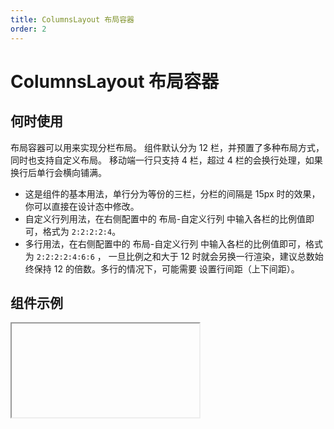 ```yaml
---
title: ColumnsLayout 布局容器
order: 2
---
```


# ColumnsLayout 布局容器

## 何时使用

布局容器可以用来实现分栏布局。 组件默认分为 12 栏，并预置了多种布局方式，同时也支持自定义布局。 移动端一行只支持 4 栏，超过 4 栏的会换行处理，如果换行后单行会横向铺满。

- 这是组件的基本用法，单行分为等份的三栏，分栏的间隔是 15px 时的效果，你可以直接在设计态中修改。
- 自定义行列用法，在右侧配置中的 布局-自定义行列 中输入各栏的比例值即可，格式为 `2:2:2:2:4`。
- 多行用法，在右侧配置中的 布局-自定义行列 中输入各栏的比例值即可，格式为 `2:2:2:2:4:6:6` ，
  一旦比例之和大于 12 时就会另换一行渲染，建议总数始终保持 12 的倍数。多行的情况下，可能需要
  设置行间距（上下间距）。

## 组件示例


<Iframe url="https://www.aliwork.com/developer/columns-layout-v2?isRenderNav=false" />

## 组件属性


<AttrTable
  dataSource={[
    {
      code: 'layout',
      type: 'string',
      default: `'6:6'`,
      desc: '分栏配置，每行分为几栏，每一栏分别占几格',
    },
    {
      code: 'columnGap',
      type: 'number|string',
      default: `'10'`,
      desc: '设置分栏相邻列之间的间距 ',
    },
    {
      code: 'rowGap',
      type: 'number|string ',
      default: `'10'`,
      desc: '在多行分栏的场景下，设置分栏相邻行之间的间距',
    },
    {
      code: 'display',
      type: 'string ',
      default: `'VERTICAL'|'HORIZONTAL'`,
      desc: '排列方式',
    },
    {
      code: 'mobileRowGap',
      type: 'string ',
      default: `'16px'`,
      desc: '垂直布局时的行间距',
    }

  ]}
/>
